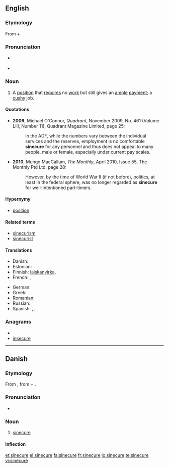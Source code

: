 {{was wotd|2010|June|1}}
==English==
{{wikipedia}}

===Etymology===
From {{etyl|la}} {{term|sine||without|lang=la}} + {{term|cura|cūra|care|lang=la}}

===Pronunciation===
* {{a|UK}} {{IPA|/ˈsaɪ.nɪ.kjʊə/|/ˈsɪn.ɪ.kjʊə/}}
* {{a|US}} {{IPA|/ˈsaɪ.nə.kjʊɹ/|/ˈsɪn.ə.kjʊɹ/}}

===Noun===
{{en-noun}}

# A [[position]] that [[require]]s no [[work]] but still gives an [[ample]] [[payment]]; a [[cushy]] job.

====Quotations====
* '''2009''', Michael O'Connor, ''Quadrant'', November 2009, No. 461 (Volume LIII, Number 11), Quadrant Magazine Limited, page 25:
*: In the ADF, while the numbers vary between the individual services and the reserves, employment is no comfortable '''sinecure''' for any personnel and thus does not appeal to many people, male or female, especially under current pay scales.
* '''2010''', Mungo MacCallum, ''The Monthly'', April 2010, Issue 55, The Monthly Ptd Ltd, page 28:
*: However, by the time of World War II (if not before), politics, at least in the federal sphere, was no longer regarded as '''sinecure''' for well-intentioned part-timers.

====Hypernymy====
* {{sense|a position that requires no work but still gives a payment}} [[position]]

====Related terms====
* [[sinecurism]]
* [[sinecurist]]

====Translations====
{{trans-top|a position that requires no work but still gives a payment}}
* Danish: {{t|da|sinecure|n}}
* Estonian: {{t|et|sinekuur}}
* Finnish: [[laiskanvirka]], {{t|fi|suojatyöpaikka}}
* French: {{t+|fr|sinécure}}, {{qualifier|vulgar}} {{t|fr|planque}}
{{trans-mid}}
* German: {{t|de|Sinekure|f}}
* Greek: {{t+|el|αργομισθία|f|tr=argomisthía}}
* Romanian: {{t|ro|sinecură|f}}
* Russian: {{t+|ru|синекура|f}}
* Spanish: {{t|es|canonjía}}, {{t|es|sinecura}}, {{qualifier|vulgar}} {{t|es|enchufe}}
{{trans-bottom}}

===Anagrams===
* {{alphagram|ceeinrsu}}
* [[insecure#English|insecure]]

----

==Danish==

===Etymology===
From {{etyl|fr|da}} {{term|sinécure|lang=fr}}, from {{etyl|la|da}} {{term|sine||without|lang=la}} + {{term|cura|cūra|care|lang=la}}.

===Pronunciation===
* {{IPA|/sinəkyːrə/|[sinəˈkʰyːɐ]|lang=da}}

===Noun===
{{da-noun|n|r}}

# {{qualifier|rare}} [[sinecure#English|sinecure]] {{gloss|a position that requires no work but still gives a payment}}

====Inflection====
{{da-noun-infl|n|r}}

[[et:sinecure]]
[[el:sinecure]]
[[fa:sinecure]]
[[fr:sinecure]]
[[io:sinecure]]
[[te:sinecure]]
[[vi:sinecure]]